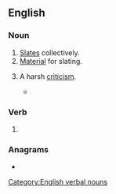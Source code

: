 ==English==

===Noun===
{{en-noun}}

# [[slate|Slates]] collectively.
# [[material|Material]] for slating.
# {{lb|en|informal}} A harsh [[criticism]].
#: {{syn|en|scorcher}}
#: {{ux|en|His new book got a real '''slating'''.}}
#* {{quote-book|1=en|year=1926|author=Sir Arthur Conan Doyle|authorlink=Arthur Conan Doyle|title=The Land of Mist|url=http://gutenberg.net.au/ebooks06/0601351h.html|passage="Ever been to a meeting before, sir?" "No," said Malone. "Don't know much about it, I expect." "No, I don't." "Well, well, we must expect a '''slating'''."}}

===Verb===
{{head|en|verb form}}

# {{present participle of|en|slate|nocat=1}}

===Anagrams===
* {{anagrams|en|a=agilnst|Gatlins|lasting|salting|staling}}

[[Category:English verbal nouns]]